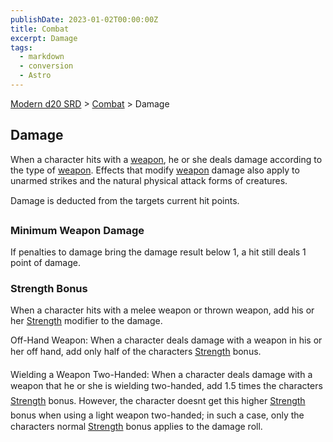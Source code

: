 ```yaml
---
publishDate: 2023-01-02T00:00:00Z
title: Combat
excerpt: Damage
tags:
  - markdown
  - conversion
  - Astro
---
```


[Modern d20 SRD](/#modernD20) > [Combat](modern-d20-srd-combat-index) > Damage

## Damage

When a character hits with a [weapon](modern-d20-srd-equipment-equipment-weapons), he or she deals damage according to the type of [weapon](modern-d20-srd-equipment-equipment-weapons). Effects that modify [weapon](modern-d20-srd-equipment-equipment-weapons) damage also apply to unarmed strikes and the natural physical attack forms of creatures.

Damage is deducted from the targets current hit points.

### Minimum Weapon Damage

If penalties to damage bring the damage result below 1, a hit still deals 1 point of damage.

### Strength Bonus

When a character hits with a melee weapon or thrown weapon, add his or her [Strength](modern-d20-srd-basics-ability-scores) modifier to the damage.

Off-Hand Weapon: When a character deals damage with a weapon in his or her
off hand, add only half of the characters [Strength](modern-d20-srd-basics-ability-scores) bonus.

Wielding a Weapon Two-Handed: When a character deals damage with a weapon that he or she is wielding two-handed, add 1.5 times the characters [Strength](modern-d20-srd-basics-ability-scores) bonus. However, the character doesnt get this higher [Strength](modern-d20-srd-basics-ability-scores) bonus when using a light weapon two-handed; in such a case, only the characters normal [Strength](modern-d20-srd-basics-ability-scores) bonus applies to the damage roll.
